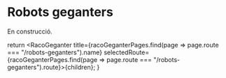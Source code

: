 
# Robots geganters

En construcció.

  return <RacoGeganter
    title={racoGeganterPages.find(page => page.route === "/robots-geganters").name}
    selectedRoute={racoGeganterPages.find(page => page.route === "/robots-geganters").route}>{children}</RacoGeganter>;
}
